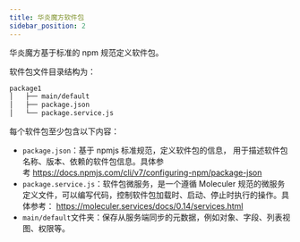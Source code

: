 ```yaml
---
title: 华炎魔方软件包
sidebar_position: 2
---
```


华炎魔方基于标准的 npm 规范定义软件包。

软件包文件目录结构为：

```bash
package1
│   ├── main/default
│   ├── package.json
│   └── package.service.js
```

每个软件包至少包含以下内容：

* `package.json`：基于 npmjs 标准规范，定义软件包的信息， 用于描述软件包名称、版本、依赖的软件包信息。具体参考 <https://docs.npmjs.com/cli/v7/configuring-npm/package-json>
* `package.service.js`：软件包微服务，是一个遵循 Moleculer 规范的微服务定义文件，可以编写代码，控制软件包加载时、启动、停止时执行的操作。具体参考： <https://moleculer.services/docs/0.14/services.html>
* `main/default`文件夹：保存从服务端同步的元数据，例如对象、字段、列表视图、权限等。
